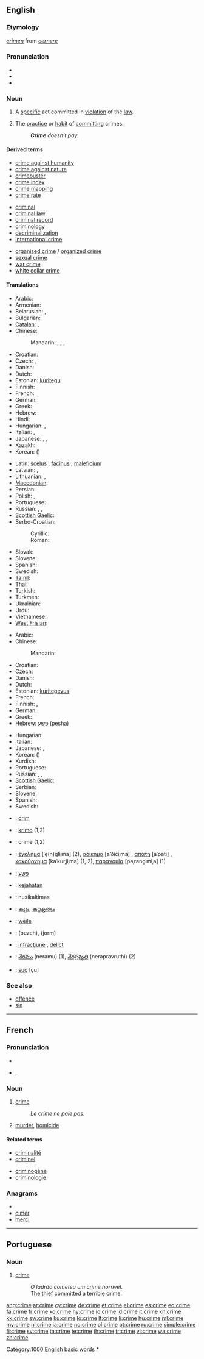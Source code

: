 ==English==
{{wikipedia}}

===Etymology===
{{etyl|la}} ''[[crimen]]'' from ''[[cernere]]''

===Pronunciation===
* {{IPA|/kɹaɪm/}}
* {{audio|en-us-crime.ogg|Audio (US)}}
* {{rhymes|aɪm}}

===Noun===
{{en-noun|s|-}}

# {{countable}} A [[specific]] act committed in [[violation]] of the [[law]].
# {{uncountable}} The [[practice]] or [[habit]] of [[commit]]ting crimes.
#: '''''Crime''' doesn’t pay.''

====Derived terms====
{{rel-top3|Terms derived from "crime"}}
* [[crime against humanity]]
* [[crime against nature]]
* [[crimebuster]]
* [[crime index]]
* [[crime mapping]]
* [[crime rate]]
{{rel-mid3}}
* [[criminal]]
* [[criminal law]]
* [[criminal record]]
* [[criminology]]
* [[decriminalization]]
* [[international crime]]
{{rel-mid3}}
* [[organised crime]] / [[organized crime]]
* [[sexual crime]]
* [[war crime]]
* [[white collar crime]]
{{rel-bottom}}

====Translations====
{{trans-top|act violating the law}}
* Arabic: {{t|ar|جريمة|f|tr=jariima|sc=Arab}}
* Armenian: {{t-|hy|հանցանք|tr=hanc’ank’}}
* Belarusian: {{t|be|злачынства|n|tr=zlačýnstva|sc=Cyrl}}, {{t|be|злачын|m|tr=zlačýn|sc=Cyrl}}
* Bulgarian: {{t+|bg|престъпление|n|tr=prestǎplénie}}
* [[Catalan]]: {{t|ca|crim,|m}},  {{t|ca|delicte|m}}
* Chinese:
*: Mandarin: {{t|zh|罪|tr=zuì|sc=Hani}}, {{t|zh|罪行|tr=zuìxíng|sc=Hani}}, {{t|zh|刑事犯罪|tr=xíngshì fànzuì|sc=Hani}}, {{t|zh|犯罪|tr=fànzuì|sc=Hani}}
* Croatian: {{t-|hr|zločin|m|alt=zlòčin}}
* Czech: {{t+|cs|zločin|m}}, {{t-|cs|trestný čin|m}}
* Danish: {{t|da|forbrydelse|c}}
* Dutch: {{t+|nl|misdaad|f}}
* Estonian: [[kuritegu]]
* Finnish: {{t+|fi|rikos}}
* French: {{t|fr|crime|m}}
* German: {{t+|de|Verbrechen|n}}
* Greek: {{t+|el|έγκλημα|n}}
* Hebrew: {{t|he|פשע|m|tr=pesha|sc=Hebr}}
* Hindi: {{t|hi|अपराध|m|tr=aprādh|sc=Deva}}
* Hungarian: {{t|hu|bűntény}}, {{t|hu|bűntett}}
* Italian: {{t+|it|crimine|m}}, {{t+|it|delitto|m}}
* Japanese: {{t|ja|犯罪|tr=はんざい, hanzai|sc=Jpan}}, {{t|ja|罪|tr=つみ, tsumi|sc=Jpan}}, {{t|ja|犯行|tr=はんこう, hankō|sc=Jpan}}
* Kazakh: {{t|kk|қылмыс|tr=qılmıs|sc=Cyrl|xs=Kazakh}}
* Korean: {{t+|ko|범죄|tr=beomjoe|sc=Hang}} ({{t|ko|犯罪|sc=Hang}})
{{trans-mid}}
* Latin: [[scelus]] {{n}}, [[facinus]] {{n}}, [[maleficium]] {{n}}
* Latvian: {{t|lv| noziegšanās}}, {{t|lv|noziegums|m}}
* Lithuanian: {{t|lt|nusikaltimas|m}}, {{t|lt|nusižengimas|m}}
* [[Macedonian]]: {{t|mk|криминал|m|tr=kriminál|sc=Cyrl}}
* Persian: {{t|fa|جرم|tr=jorm|sc=fa-Arab}}
* Polish: {{t+|pl|przestępstwo|n}}, {{t+|pl|zbrodnia|f}}
* Portuguese: {{t+|pt|crime|m}}
* Russian: {{t+|ru|преступление|n|tr=prestuplénije}}, {{t|ru|злодеяние|n|tr=zlodejánije|sc=Cyrl}}, {{t|ru|злодейство|n|tr=zlodéjstvo|sc=Cyrl}}
* [[Scottish Gaelic]]: {{t-|gd|eucoir|f|xs=Scottish Gaelic}}
* Serbo-Croatian:
*: Cyrillic: {{t|sh|злочин|m|alt=зло̀чин}}
*: Roman: {{t|sh|zločin|m|alt=zlòčin}}
* Slovak: {{t|sk|zločin|m}}
* Slovene: {{t+|sl|zločin|m}}
* Spanish: {{t+|es|delito|m}}
* Swedish: {{t+|sv|brott|n}}
* [[Tamil]]: {{t|ta|குற்றம்|tr=kutram|xs=Tamil}}
* Thai: {{t|th|อาชญากรรม|tr=àatyaagam|sc=Thai}}
* Turkish: {{t|tr|suç}}
* Turkmen: {{t|tk|jenaýat|xs=Turkmen}}
* Ukrainian: {{t|uk|злочин|m|tr=zlóčyn|sc=Cyrl}}
* Urdu: {{t|ur|اپرادھ|m|tr=aprādh|sc=ur-Arab}}
* Vietnamese: {{t|vi|tội ác}}
* [[West Frisian]]: {{t-|fy|misdied|xs=West Frisian}}
{{trans-bottom}}

{{trans-top|practice or habit of committing crimes}}
* Arabic: {{t|ar|جريمة|f|tr=jariima|sc=Arab}}
* Chinese:
*: Mandarin: {{t|zh|罪行|tr=zuìxíng|sc=Hani}}
* Croatian: {{t-|hr|zločin|m|alt=zlòčin}}
* Czech: {{t-|cs|zločinnost|f}}
* Danish: {{t|da|kriminalitet|c}}
* Dutch: {{t+|nl|misdaad|f}}
* Estonian: [[kuritegevus]]
* French: {{t|fr|crime|m}}
* Finnish: {{t+|fi|rikollisuus}}, {{t+|fi|rikos}}
* German: {{t+|de|Verbrechen|n}}
* Greek: {{t+|el|εγκληματικότητα|f}}
* Hebrew: [[פשע]] (pesha) {{m}}
{{trans-mid}}
* Hungarian: {{t+|hu|bűnözés}}
* Italian: {{t-|it|criminalità|f}}
* Japanese: {{t|ja|犯罪|tr=はんざい, hanzai|sc=Jpan}}, {{t|ja|罪|tr=つみ, tsumi|sc=Jpan}}
* Korean: {{t+|ko|범죄|tr=beomjoe|sc=Hang}} ({{t|ko|犯罪|sc=Hang}})
* Kurdish: {{t+|ku|جه‌ریمه‌|sc=ku-Arab}}
* Portuguese: {{t+|pt|crime|m}}
* Russian: {{t+|ru|преступление|n|tr=prestuplénije}}, {{t|ru|преступность|n|tr=prestúpnost'}}, {{t|ru|криминал|m|tr=kriminál|sc=Cyrl}}
* [[Scottish Gaelic]]: {{t-|gd|eucoireachd|f|xs=Scottish Gaelic}}
* Serbian: {{t-|sr|zločin|m}}
* Slovene: {{t+|sl|zločin|m}}
* Spanish: {{t+|es|delincuencia|m}}
* Swedish: {{t+|sv|brottslighet|c}}
{{trans-bottom}}

{{checktrans-top}}
* {{ttbc|Catalan}}: [[crim]] {{m}}
* {{ttbc|Esperanto}}: [[krimo]] (1,2)
* {{ttbc|French}}: crime {{f}} (1,2)
* {{ttbc|Greek}}: [[έγκλημα]] [ˈe̞(ŋ)ɡliˌma] {{n}} (2), [[αδίκημα]] [aˈðiciˌma] {{n}}, [[απάτη]] [aˈpati] {{f}}, [[κακούργημα]] [kaˈkurʝiˌma] {{n}} (1, 2), [[παρανομία]] [paˌrano̞ˈmiˌa] {{f}} (1)
* {{ttbc|Hebrew}}: [[פשע]] {{m}}
* {{ttbc|Indonesian}}: [[jahat|kejahatan]]
* {{ttbc|Lithuanian}}: nusikaltimas {{m}}
* {{ttbc|Malayalam}}: [[കുറ്റം]], [[കുറ്റകൃത്യം]]
* {{ttbc|Manchu}}: [[weile]]
* {{ttbc|Persian}}: {{fa-Arab|[[بزه]]}} (bezeh), {{fa-Arab|[[جرم]]}} (jorm)
* {{ttbc|Romanian}}: [[infracţiune]] {{f}}, [[delict]] {{n}}
* {{ttbc|Telugu}}: [[నేరము]] (neramu) (1), [[నేరప్రవృత్తి]] (nerapravruthi) (2)
* {{ttbc|Turkish}}: [[suç]] [çu]
{{trans-bottom}}

===See also===
* [[offence]]
* [[sin]]

[[Category:1000 English basic words]]
[[Category:Crime|*]]

----

==French==

===Pronunciation===
* {{audio|Fr-crime.ogg|audio}}
* {{IPA|/kʁim/|lang=fr}}, {{SAMPA|/kRim/}}

===Noun===
{{fr-noun|m}}

# [[#English|crime]]
#: ''Le crime ne paie pas.''
# [[murder]], [[homicide]]

====Related terms====
{{top2}}
* [[criminalité]]
* [[criminel]]
{{mid2}}
* [[criminogène]]
* [[criminologie]]
{{bottom}}

===Anagrams===
* {{alphagram|ceimr}}
* [[cimer#French|cimer]]
* [[merci#French|merci]]

----

==Portuguese==

===Noun===
{{infl|pt|noun|g=m}}

# [[#English|crime]]
#: ''O ladrão cometeu um crime horrível.''
#: The thief committed a terrible crime.

[[ang:crime]]
[[ar:crime]]
[[cy:crime]]
[[de:crime]]
[[et:crime]]
[[el:crime]]
[[es:crime]]
[[eo:crime]]
[[fa:crime]]
[[fr:crime]]
[[ko:crime]]
[[hy:crime]]
[[io:crime]]
[[id:crime]]
[[it:crime]]
[[kn:crime]]
[[kk:crime]]
[[sw:crime]]
[[ku:crime]]
[[lo:crime]]
[[lt:crime]]
[[li:crime]]
[[hu:crime]]
[[ml:crime]]
[[my:crime]]
[[nl:crime]]
[[ja:crime]]
[[no:crime]]
[[pl:crime]]
[[pt:crime]]
[[ru:crime]]
[[simple:crime]]
[[fi:crime]]
[[sv:crime]]
[[ta:crime]]
[[te:crime]]
[[th:crime]]
[[tr:crime]]
[[vi:crime]]
[[wa:crime]]
[[zh:crime]]